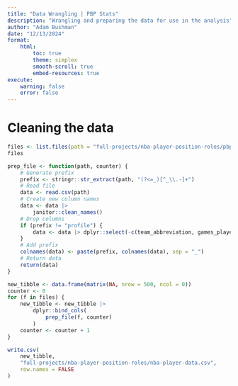 ```yaml
---
title: "Data Wrangling | PBP Stats"
description: "Wrangling and preparing the data for use in the analysis"
author: "Adam Bushman"
date: "12/13/2024"
format: 
    html:
        toc: true
        theme: simplex
        smooth-scroll: true
        embed-resources: true
execute:
    warning: false
    error: false
---
```



# Cleaning the data

```r
files <- list.files(path = "full-projects/nba-player-position-roles/pbpstats", full.names = TRUE)
files
```

```r
prep_file <- function(path, counter) {
    # Generate prefix
    prefix <- stringr::str_extract(path, "(?<=_)[^_\\.-]+")
    # Read file
    data <- read.csv(path)
    # Create new column names
    data <- data |>
        janitor::clean_names()
    # Drop columns
    if (prefix != "profile") {
        data <- data |> dplyr::select(-c(team_abbreviation, games_played, minutes, name))
    }
    # Add prefix
    colnames(data) <- paste(prefix, colnames(data), sep = "_")
    # Return data
    return(data)
}
```

```r
new_tibble <- data.frame(matrix(NA, nrow = 500, ncol = 0))
counter <- 0
for (f in files) {
    new_tibble <- new_tibble |>
        dplyr::bind_cols(
            prep_file(f, counter)
        )
    counter <- counter + 1
}
```

```r
write.csv(
    new_tibble,
    "full-projects/nba-player-position-roles/nba-player-data.csv",
    row.names = FALSE
)
```